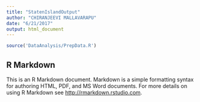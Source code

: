 ```yaml
---
title: "StatenIslandOutput"
author: "CHIRANJEEVI MALLAVARAPU"
date: "6/21/2017"
output: html_document
---
```


```r
source('DataAnalysis/PrepData.R')
```

## R Markdown

This is an R Markdown document. Markdown is a simple formatting syntax for authoring HTML, PDF, and MS Word documents. For more details on using R Markdown see <http://rmarkdown.rstudio.com>.


